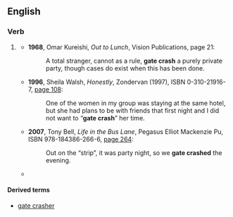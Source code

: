 {{also|gatecrash|gate-crash}}
==English==

===Verb===
{{en-verb|head=[[gate]] [[crash]]|gate crash|es}}

# {{context|very|rare|lang=en}} {{alternative form of|gatecrash|lang=en}}
#* '''1968''', Omar Kureishi, ''Out to Lunch'', Vision Publications, page 21:
#*: A total stranger, cannot as a rule, '''gate crash''' a purely private party, though cases do exist when this has been done.
#* '''1996''', Sheila Walsh, ''Honestly'', Zondervan (1997), ISBN 0-310-21916-7, [http://books.google.com/books?id=hF1FINhA_B4C&pg=PA108&dq=gate+crash page 108]:
#*: One of the women in my group was staying at the same hotel, but she had plans to be with friends that first night and I did not want to “'''gate crash'''” her time.
#* '''2007''', Tony Bell, ''Life in the Bus Lane'', Pegasus Elliot Mackenzie Pu, ISBN 978-184386-266-6, [http://books.google.com/books?id=waKYfWTPvVIC&pg=PA264&dq=gate-crashed page 264]:
#*: Out on the “strip”, it was party night, so we '''gate crashed''' the evening.
#* {{quote-book|passage=It was 1936 when the twenty-year-old "Ruffles" Johns announced to the press that he was going to attempt the biggest gate crash of his young career.|year=1970|author=Miles Wolff|title=Lunch at the five and ten: the Greensboro sit-ins: a contemporary history, page 24}}

====Derived terms====
* [[gate crasher]]